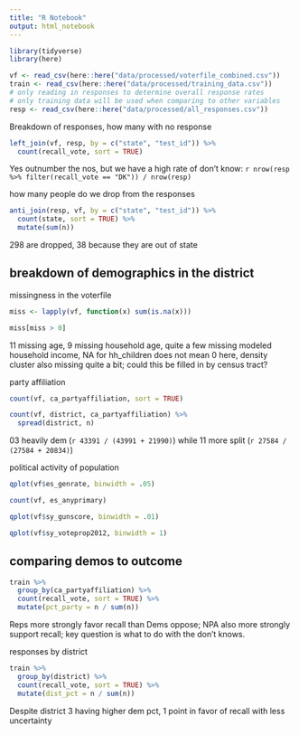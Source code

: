 ```yaml
---
title: "R Notebook"
output: html_notebook
---
```


```r
library(tidyverse)
library(here)

vf <- read_csv(here::here("data/processed/voterfile_combined.csv"))
train <- read_csv(here::here("data/processed/training_data.csv"))
# only reading in responses to determine overall response rates
# only training data will be used when comparing to other variables
resp <- read_csv(here::here("data/processed/all_responses.csv"))

```

Breakdown of responses, how many with no response

```r
left_join(vf, resp, by = c("state", "test_id")) %>% 
  count(recall_vote, sort = TRUE)
```

Yes outnumber the nos, but we have a high rate of don't know: `r nrow(resp %>% filter(recall_vote == "DK")) / nrow(resp)`

how many people do we drop from the responses

```r
anti_join(resp, vf, by = c("state", "test_id")) %>% 
  count(state, sort = TRUE) %>% 
  mutate(sum(n))
```

298 are dropped, 38 because they are out of state

## breakdown of demographics in the district

missingness in the voterfile

```r

miss <- lapply(vf, function(x) sum(is.na(x)))

miss[miss > 0]

```

11 missing age, 9 missing household age, quite a few missing modeled household income, NA for hh_children does not mean 0 here, density cluster also missing quite a bit; could this be filled in by census tract? 

party affiliation

```r

count(vf, ca_partyaffiliation, sort = TRUE)
```

```r

count(vf, district, ca_partyaffiliation) %>% 
  spread(district, n)

```

03 heavily dem (`r 43391 / (43991 + 21990)`) while 11 more split (`r 27584 / (27584 + 20834)`)

political activity of population

```r

qplot(vf$es_genrate, binwidth = .05)
```

```r
count(vf, es_anyprimary)
```

```r
qplot(vf$sy_gunscore, binwidth = .01)
```

```r
qplot(vf$sy_voteprop2012, binwidth = 1)
```

## comparing demos to outcome

```r
train %>% 
  group_by(ca_partyaffiliation) %>% 
  count(recall_vote, sort = TRUE) %>% 
  mutate(pct_party = n / sum(n))

```

Reps more strongly favor recall than Dems oppose; NPA also more strongly support recall; key question is what to do with the don't knows. 

responses by district

```r
train %>% 
  group_by(district) %>% 
  count(recall_vote, sort = TRUE) %>% 
  mutate(dist_pct = n / sum(n))
```

Despite district 3 having higher dem pct, 1 point in favor of recall with less uncertainty

